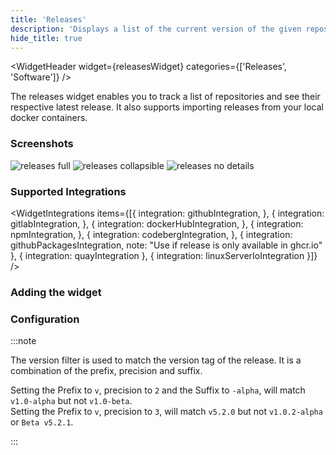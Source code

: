 ```yaml
---
title: 'Releases'
description: 'Displays a list of the current version of the given repositories with the given version regex.'
hide_title: true
---
```



<WidgetHeader
  widget={releasesWidget}
  categories={['Releases', 'Software']}
/>

The releases widget enables you to track a list of repositories and see their respective latest release. 
It also supports importing releases from your local docker containers. 

### Screenshots


<div className='flex gap-1'>
  <img src={fullCard} alt="releases full" width={128 * 3} />
  <img src={collapsibleCard} alt="releases collapsible" width={128 * 3} />
  <img src={noDetailsCard} alt="releases no details" width={128 * 3} />
</div>

### Supported Integrations

<WidgetIntegrations items={[{
  integration: githubIntegration,
}, {
  integration: gitlabIntegration,
}, {
  integration: dockerHubIntegration,
}, {
  integration: npmIntegration,
}, {
  integration: codebergIntegration,
}, {
  integration: githubPackagesIntegration,
  note: "Use if release is only available in ghcr.io"
}, {
  integration: quayIntegration
}, {
  integration: linuxServerIoIntegration
}]} />

### Adding the widget

<AddingWidget />

### Configuration
<WidgetConfig configuration={releasesWidget.configuration} />

:::note

The version filter is used to match the version tag of the release. It is a combination of the prefix, precision and suffix.

Setting the Prefix to `v`, precision to `2` and the Suffix to `-alpha`, will match `v1.0-alpha` but not `v1.0-beta`.  
Setting the Prefix to `v`, precision to `3`, will match `v5.2.0` but not `v1.0.2-alpha` or `Beta v5.2.1`.

:::

